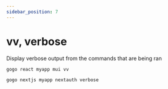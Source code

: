 ```yaml
---
sidebar_position: 7
---
```



# vv, verbose

Display verbose output from the commands that are being ran 

<Tabs>
  <TabItem value="vv" label="vv" default>

    gogo react myapp mui vv
  </TabItem>

  <TabItem value="verbose" label="verbose">

    gogo nextjs myapp nextauth verbose
  </TabItem>
</Tabs>

